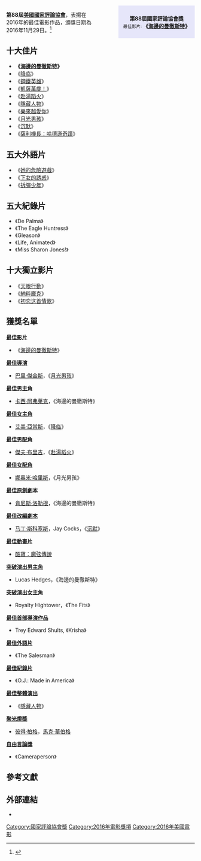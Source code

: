 {{NoteTA
|G1=Show
|G2=Movie
|G3=TV
}}
{{Infobox film awards
| number = 88
| award = [[國家評論協會獎|國家評論協會獎]]
| caption = 
| date = {{Start date|2016|11|29}}
| site = [[美國|美國]]
| host =
| director = 
| network =
| duration = 
| ratings = 
| last = [[第87屆國家評論協會獎|87屆]]
| next = [[第89屆國家評論協會獎|89屆]]
}}
<div style="float: right; font-size: smaller; background-color:#E6E6FA; padding: 12px; margin-left: 5em; margin-bottom: 2em; width: 180px" align="center">

<big>'''第88屆國家評論協會獎'''</big><br>
最佳影片: 
<big>'''《[[海邊的曼徹斯特|海邊的曼徹斯特]]》'''</big>
</div>

'''第88屆[[國家評論協會|美國國家評論協會]]'''，表揚在2016年的最佳電影作品，頒獎日期為2016年11月29日。<ref>{{cite web |url=http://www.nationalboardofreview.org/award-years/2016/ |title=National Board of Review Announces 2016 Award Winners |work=''[[National_Board_of_Review|National Board of Review]]'' |date=November 29, 2016 |accessdate=November 29, 2016 |archive-date=2016-11-30 |archive-url=https://web.archive.org/web/20161130111242/http://www.nationalboardofreview.org/award-years/2016/ |dead-url=no }}</ref>

==十大佳片==
* '''《[[海邊的曼徹斯特|海邊的曼徹斯特]]》'''
* 《[[降临_(电影)|降临]]》
* 《[[鋼鐵英雄|鋼鐵英雄]]》
* 《[[凱薩萬歲！|凱薩萬歲！]]》
* 《[[赴湯蹈火_(電影)|赴湯蹈火]]》
* 《[[隱藏人物|隱藏人物]]》
* 《[[樂來越愛你|樂來越愛你]]》
* 《[[月光男孩|月光男孩]]》
* 《[[沉默_(電影)|沉默]]》
* 《[[薩利機長：哈德遜奇蹟|薩利機長：哈德遜奇蹟]]》

==五大外語片==
* 《[[她的危險遊戲|她的危險遊戲]]》
* 《[[下女的誘惑|下女的誘惑]]》
* 《[[拆彈少年|拆彈少年]]》

==五大紀錄片==
* 《De Palma》
* 《The Eagle Huntress》
* 《Gleason》
* 《Life, Animated》
* 《Miss Sharon Jones!》

==十大獨立影片==
* 《[[天眼行動|天眼行動]]》
* 《[[納粹龐克|納粹龐克]]》
* 《[[初恋这首情歌|初恋这首情歌]]》

==獲獎名單==
'''[[國家評論協會獎最佳影片|最佳影片]]'''
* 《[[海邊的曼徹斯特|海邊的曼徹斯特]]》

'''[[國家評論協會獎最佳導演|最佳導演]]'''
* [[巴里·傑金斯|巴里·傑金斯]]，《[[月光男孩|月光男孩]]》

'''[[國家評論協會獎最佳男主角|最佳男主角]]'''
* [[卡西·阿弗莱克|卡西·阿弗莱克]]，《海邊的曼徹斯特》

'''[[國家評論協會獎最佳女主角|最佳女主角]]'''
* [[艾美·亞當斯|艾美·亞當斯]]，《[[降临_(电影)|降临]]》

'''[[國家評論協會獎最佳男配角|最佳男配角]]'''
* [[傑夫·布里吉|傑夫·布里吉]]，《[[赴湯蹈火_(電影)|赴湯蹈火]]》

'''[[國家評論協會獎最佳女配角|最佳女配角]]'''
* [[娜奥米·哈里斯|娜奥米·哈里斯]]，《月光男孩》

'''[[國家評論協會獎最佳原創劇本|最佳原創劇本]] '''
* [[肯尼斯·洛勒根|肯尼斯·洛勒根]]，《海邊的曼徹斯特》

'''[[國家評論協會獎最佳改編劇本|最佳改編劇本]]'''
* [[马丁·斯科塞斯|马丁·斯科塞斯]]，Jay Cocks，《[[沉默_(電影)|沉默]]》

'''[[國家評論協會獎最佳動畫片|最佳動畫片]]'''
*[[酷寶：魔弦傳說|酷寶：魔弦傳說]]

'''[[國家評論協會獎突破演出男主角獎|突破演出男主角]]'''
* Lucas Hedges，《海邊的曼徹斯特》

'''[[國家評論協會獎突破演出女主角獎|突破演出女主角]]'''
* Royalty Hightower，《The Fits》

'''[[國家評論協會獎最佳首部導演作品|最佳首部導演作品]] '''
* Trey Edward Shults, 《Krisha》

'''[[國家評論協會獎最佳外語片|最佳外語片]]'''
*《The Salesman》

'''[[國家評論協會獎最佳紀錄片|最佳紀錄片]]'''
* 《O.J.: Made in America》

'''[[國家評論協會獎最佳整體演出|最佳整體演出]]'''
* 《[[隱藏人物|隱藏人物]]》

'''[[國家評論協會獎聚光燈獎|聚光燈獎]] '''
* [[彼得·柏格|彼得·柏格]]，[[馬克·華伯格|馬克·華伯格]]

'''[[國家評論協會獎自由言論獎|自由言論獎]]'''
* 《Cameraperson》

==參考文獻==
{{reflist}}

== 外部連結 ==
*{{Official website|http://www.nationalboardofreview.org/}}

{{國家評論協會獎}}

[[Category:國家評論協會獎|Category:國家評論協會獎]]
[[Category:2016年電影獎項|Category:2016年電影獎項]]
[[Category:2016年美國電影|Category:2016年美國電影]]
